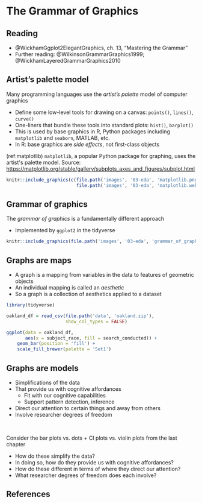 # The Grammar of Graphics #

## Reading

- @WickhamGgplot2ElegantGraphics, ch. 13, "Mastering the Grammar"
- Further reading: @WilkinsonGrammarGraphics1999; @WickhamLayeredGrammarGraphics2010

## Artist's palette model ##

Many programming languages use the *artist's palette* model of computer graphics

- Define some low-level tools for drawing on a canvas: `points()`, `lines()`, `curve()`
- One-liners that bundle these tools into standard plots: `hist()`, `barplot()`
- This is used by base graphics in R, Python packages including `matplotlib` and `seaborn`, MATLAB, etc.
- In R: base graphics are *side effects*, not first-class objects

(ref:matplotlib) `matplotlib`, a popular Python package for graphing, uses the artist\'s palette model.  Source: <https://matplotlib.org/stable/gallery/subplots_axes_and_figures/subplot.html>

```r
knitr::include_graphics(c(file.path('images', '03-eda', 'matplotlib.png'),
                          file.path('images', '03-eda', 'matplotlib.webp')))
```

## Grammar of graphics ##

The *grammar of graphics* is a fundamentally different approach

- Implemented by `ggplot2` in the tidyverse

```r
knitr::include_graphics(file.path('images', '03-eda', 'grammar_of_graphics.png'))
```

## Graphs are maps

- A graph is a mapping from variables in the data to features of geometric objects
- An individual mapping is called an *aesthetic*
- So a graph is a collection of aesthetics applied to a dataset

```r
library(tidyverse)
```

```r
oakland_df = read_csv(file.path('data', 'oakland.zip'), 
                      show_col_types = FALSE)

ggplot(data = oakland_df, 
       aes(x = subject_race, fill = search_conducted)) +
    geom_bar(position = 'fill') +
    scale_fill_brewer(palette = 'Set1')
```

## Graphs are models

- Simplifications of the data
- That provide us with cognitive affordances
    - Fit with our cognitive capabilities
    - Support pattern detection, inference
- Direct our attention to certain things and away from others
- Involve researcher degrees of freedom

<br>

Consider the bar plots vs. dots + CI plots vs. violin plots from the last chapter

- How do these simplify the data? 
- In doing so, how do they provide us with cognitive affordances? 
- How do these different in terms of where they direct our attention? 
- What researcher degrees of freedom does each involve? 

## References 